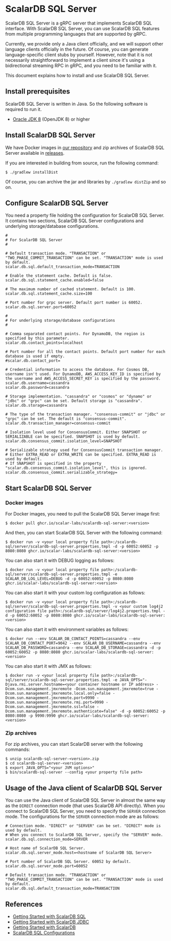 # ScalarDB SQL Server

ScalarDB SQL Server is a gRPC server that implements ScalarDB SQL interface.
With ScalarDB SQL Server, you can use ScalarDB SQL features from multiple programming languages that are supported by gRPC.

Currently, we provide only a Java client officially, and we will support other language clients officially in the future.
Of course, you can generate language-specific client stubs by yourself.
However, note that it is not necessarily straightforward to implement a client since it's using a bidirectional streaming RPC in gRPC, and you need to be familiar with it.

This document explains how to install and use ScalarDB SQL Server.

## Install prerequisites

ScalarDB SQL Server is written in Java. So the following software is required to run it.

* [Oracle JDK 8](https://www.oracle.com/technetwork/java/javase/downloads/jdk8-downloads-2133151.html) (OpenJDK 8) or higher

## Install ScalarDB SQL Server

We have Docker images in [our repository](https://github.com/orgs/scalar-labs/packages/container/package/scalardb-sql-server) and zip archives of ScalarDB SQL Server available in [releases](https://github.com/scalar-labs/scalardb-sql/releases).

If you are interested in building from source, run the following command:

```shell
$ ./gradlew installDist
```

Of course, you can archive the jar and libraries by `./gradlew distZip` and so on.

## Configure ScalarDB SQL Server

You need a property file holding the configuration for ScalarDB SQL Server.
It contains two sections, ScalarDB SQL Server configurations and underlying storage/database configurations.

```properties
#
# For ScalarDB SQL Server
#

# Default transaction mode. "TRANSACTION" or "TWO_PHASE_COMMIT_TRANSACTION" can be set. "TRANSACTION" mode is used by default.
scalar.db.sql.default_transaction_mode=TRANSACTION

# Enable the statement cache. Default is false.
scalar.db.sql.statement_cache.enabled=false

# The maximum number of cached statement. Default is 100.
scalar.db.sql.statement_cache.size=100

# Port number for grpc server. Default port number is 60052.
scalar.db.sql.server.port=60052

#
# For underlying storage/database configurations
#

# Comma separated contact points. For DynamoDB, the region is specified by this parameter.
scalar.db.contact_points=localhost

# Port number for all the contact points. Default port number for each database is used if empty.
#scalar.db.contact_port=

# Credential information to access the database. For Cosmos DB, username isn't used. For DynamoDB, AWS_ACCESS_KEY_ID is specified by the username and AWS_ACCESS_SECRET_KEY is specified by the password.
scalar.db.username=cassandra
scalar.db.password=cassandra

# Storage implementation. "cassandra" or "cosmos" or "dynamo" or "jdbc" or "grpc" can be set. Default storage is "cassandra".
scalar.db.storage=cassandra

# The type of the transaction manager. "consensus-commit" or "jdbc" or "grpc" can be set. The default is "consensus-commit".
scalar.db.transaction_manager=consensus-commit

# Isolation level used for ConsensusCommit. Either SNAPSHOT or SERIALIZABLE can be specified. SNAPSHOT is used by default.
scalar.db.consensus_commit.isolation_level=SNAPSHOT

# Serializable strategy used for ConsensusCommit transaction manager.
# Either EXTRA_READ or EXTRA_WRITE can be specified. EXTRA_READ is used by default.
# If SNAPSHOT is specified in the property "scalar.db.consensus_commit.isolation_level", this is ignored.
scalar.db.consensus_commit.serializable_strategy=
```

## Start ScalarDB SQL Server

### Docker images

For Docker images, you need to pull the ScalarDB SQL Server image first:
```shell
$ docker pull ghcr.io/scalar-labs/scalardb-sql-server:<version>
```

And then, you can start ScalarDB SQL Server with the following command:
```shell
$ docker run -v <your local property file path>:/scalardb-sql/server/scalardb-sql-server.properties.tmpl -d -p 60052:60052 -p 8080:8080 ghcr.io/scalar-labs/scalardb-sql-server:<version>
```

You can also start it with DEBUG logging as follows:
```shell
$ docker run -v <your local property file path>:/scalardb-sql/server/scalardb-sql-server.properties.tmpl -e SCALAR_DB_LOG_LEVEL=DEBUG -d -p 60052:60052 -p 8080:8080 ghcr.io/scalar-labs/scalardb-sql-server:<version>
````

You can also start it with your custom log configuration as follows:
```shell
$ docker run -v <your local property file path>:/scalardb-sql/server/scalardb-sql-server.properties.tmpl -v <your custom log4j2 configuration file path>:/scalardb-sql/server/log4j2.properties.tmpl -d -p 60052:60052 -p 8080:8080 ghcr.io/scalar-labs/scalardb-sql-server:<version>
```

You can also start it with environment variables as follows:
```shell
$ docker run --env SCALAR_DB_CONTACT_POINTS=cassandra --env SCALAR_DB_CONTACT_PORT=9042 --env SCALAR_DB_USERNAME=cassandra --env SCALAR_DB_PASSWORD=cassandra --env SCALAR_DB_STORAGE=cassandra -d -p 60052:60052 -p 8080:8080 ghcr.io/scalar-labs/scalardb-sql-server:<version>
```

You can also start it with JMX as follows:
```shell
$ docker run -v <your local property file path>:/scalardb-sql/server/scalardb-sql-server.properties.tmpl -e JAVA_OPTS="-Djava.rmi.server.hostname=<your container hostname or IP address> -Dcom.sun.management.jmxremote -Dcom.sun.management.jmxremote=true -Dcom.sun.management.jmxremote.local.only=false -Dcom.sun.management.jmxremote.port=9990 -Dcom.sun.management.jmxremote.rmi.port=9990 -Dcom.sun.management.jmxremote.ssl=false -Dcom.sun.management.jmxremote.authenticate=false" -d -p 60052:60052 -p 8080:8080 -p 9990:9990 ghcr.io/scalar-labs/scalardb-sql-server:<version>
```

### Zip archives

For zip archives, you can start ScalarDB server with the following commands:

```shell
$ unzip scalardb-sql-server-<version>.zip
$ cd scalardb-sql-server-<version>
$ export JAVA_OPTS="<your JVM options>"
$ bin/scalardb-sql-server --config <your property file path>
```

## Usage of the Java client of ScalarDB SQL Server

You can use the Java client of ScalarDB SQL Server in almost the same way as the `DIRECT` connection mode (that uses ScalarDB API directly).
When you connect to ScalarDB SQL Server, you need to specify the `SERVER` connection mode.
The configurations for the `SERVER` connection mode are as follows:

```properties
# Connection mode. "DIRECT" or "SERVER" can be set. "DIRECT" mode is used by default.
# When you connect to ScalarDB SQL Server, specify the "SERVER" mode.
scalar.db.sql.connection_mode=SERVER

# Host name of ScalarDB SQL Server.
scalar.db.sql.server_mode.host=<hostname of ScalarDB SQL Server>

# Port number of ScalarDB SQL Server. 60052 by default.
scalar.db.sql.server_mode.port=60052

# Default transaction mode. "TRANSACTION" or "TWO_PHASE_COMMIT_TRANSACTION" can be set. "TRANSACTION" mode is used by default.
scalar.db.sql.default_transaction_mode=TRANSACTION
```

## References

* [Getting Started with ScalarDB SQL](getting-started-with-sql.mdx)
* [Getting Started with ScalarDB JDBC](getting-started-with-jdbc.mdx)
* [Getting Started with ScalarDB](../getting-started-with-scalardb.mdx)
* [ScalarDB SQL Configurations](configurations.mdx)
